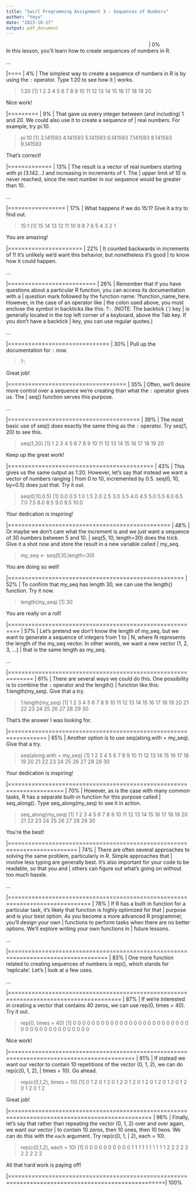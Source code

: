 ```yaml
---
title: "Swirl Programming Assignment 3 - Sequences of Numbers"
author: "Yeyo"
date: "2023-10-17"
output: pdf_document
---
```

|                                                                                                    |   0%

| In this lesson, you'll learn how to create sequences of numbers in R.

...

  |====                                                                                                |   4%
| The simplest way to create a sequence of numbers in R is by using the `:` operator. Type 1:20 to see how it
| works.

> 
> 1:20
 [1]  1  2  3  4  5  6  7  8  9 10 11 12 13 14 15 16 17 18 19 20

| Nice work!

  |=========                                                                                           |   9%
| That gave us every integer between (and including) 1 and 20. We could also use it to create a sequence of
| real numbers. For example, try pi:10.

> pi:10
[1] 3.141593 4.141593 5.141593 6.141593 7.141593 8.141593 9.141593

| That's correct!

  |=============                                                                                       |  13%
| The result is a vector of real numbers starting with pi (3.142...) and increasing in increments of 1. The
| upper limit of 10 is never reached, since the next number in our sequence would be greater than 10.

...

  |=================                                                                                   |  17%
| What happens if we do 15:1? Give it a try to find out.

> 15:1
 [1] 15 14 13 12 11 10  9  8  7  6  5  4  3  2  1

| You are amazing!

  |======================                                                                              |  22%
| It counted backwards in increments of 1! It's unlikely we'd want this behavior, but nonetheless it's good
| to know how it could happen.

...

  |==========================                                                                          |  26%
| Remember that if you have questions about a particular R function, you can access its documentation with a
| question mark followed by the function name: ?function_name_here. However, in the case of an operator like
| the colon used above, you must enclose the symbol in backticks like this: ?`:`. (NOTE: The backtick (`) key
| is generally located in the top left corner of a keyboard, above the Tab key. If you don't have a backtick
| key, you can use regular quotes.)

...

  |==============================                                                                      |  30%
| Pull up the documentation for `:` now.

> ?`:`

| Great job!

  |===================================                                                                 |  35%
| Often, we'll desire more control over a sequence we're creating than what the `:` operator gives us. The
| seq() function serves this purpose.

...

  |=======================================                                                             |  39%
| The most basic use of seq() does exactly the same thing as the `:` operator. Try seq(1, 20) to see this.

> seq(1,20)
 [1]  1  2  3  4  5  6  7  8  9 10 11 12 13 14 15 16 17 18 19 20

| Keep up the great work!

  |===========================================                                                         |  43%
| This gives us the same output as 1:20. However, let's say that instead we want a vector of numbers ranging
| from 0 to 10, incremented by 0.5. seq(0, 10, by=0.5) does just that. Try it out.

> seq(0,10,0.5)
 [1]  0.0  0.5  1.0  1.5  2.0  2.5  3.0  3.5  4.0  4.5  5.0  5.5  6.0  6.5  7.0  7.5  8.0  8.5  9.0  9.5 10.0

| Your dedication is inspiring!

  |================================================                                                    |  48%
| Or maybe we don't care what the increment is and we just want a sequence of 30 numbers between 5 and 10.
| seq(5, 10, length=30) does the trick. Give it a shot now and store the result in a new variable called
| my_seq.

> my_seq <- seq(5,10,length=30)

| You are doing so well!

  |====================================================                                                |  52%
| To confirm that my_seq has length 30, we can use the length() function. Try it now.

> length(my_seq)
[1] 30

| You are really on a roll!

  |=========================================================                                           |  57%
| Let's pretend we don't know the length of my_seq, but we want to generate a sequence of integers from 1 to
| N, where N represents the length of the my_seq vector. In other words, we want a new vector (1, 2, 3, ...)
| that is the same length as my_seq.

...

  |=============================================================                                       |  61%
| There are several ways we could do this. One possibility is to combine the `:` operator and the length()
| function like this: 1:length(my_seq). Give that a try.

> 1:length(my_seq)
 [1]  1  2  3  4  5  6  7  8  9 10 11 12 13 14 15 16 17 18 19 20 21 22 23 24 25 26 27 28 29 30

| That's the answer I was looking for.

  |=================================================================                                   |  65%
| Another option is to use seq(along.with = my_seq). Give that a try.

> seq(along.with = my_seq)
 [1]  1  2  3  4  5  6  7  8  9 10 11 12 13 14 15 16 17 18 19 20 21 22 23 24 25 26 27 28 29 30

| Your dedication is inspiring!

  |======================================================================                              |  70%
| However, as is the case with many common tasks, R has a separate built-in function for this purpose called
| seq_along(). Type seq_along(my_seq) to see it in action.

> seq_along(my_seq)
 [1]  1  2  3  4  5  6  7  8  9 10 11 12 13 14 15 16 17 18 19 20 21 22 23 24 25 26 27 28 29 30

| You're the best!

  |==========================================================================                          |  74%
| There are often several approaches to solving the same problem, particularly in R. Simple approaches that
| involve less typing are generally best. It's also important for your code to be readable, so that you and
| others can figure out what's going on without too much hassle.

...

  |==============================================================================                      |  78%
| If R has a built-in function for a particular task, it's likely that function is highly optimized for that
| purpose and is your best option. As you become a more advanced R programmer, you'll design your own
| functions to perform tasks when there are no better options. We'll explore writing your own functions in
| future lessons.

...

  |===================================================================================                 |  83%
| One more function related to creating sequences of numbers is rep(), which stands for 'replicate'. Let's
| look at a few uses.

...

  |=======================================================================================             |  87%
| If we're interested in creating a vector that contains 40 zeros, we can use rep(0, times = 40). Try it out.

> rep(0, times = 40)
 [1] 0 0 0 0 0 0 0 0 0 0 0 0 0 0 0 0 0 0 0 0 0 0 0 0 0 0 0 0 0 0 0 0 0 0 0 0 0 0 0 0

| Nice work!

  |===========================================================================================         |  91%
| If instead we want our vector to contain 10 repetitions of the vector (0, 1, 2), we can do rep(c(0, 1, 2),
| times = 10). Go ahead.

> rep(c(0,1,2), times = 10)
 [1] 0 1 2 0 1 2 0 1 2 0 1 2 0 1 2 0 1 2 0 1 2 0 1 2 0 1 2 0 1 2

| Great job!

  |================================================================================================    |  96%
| Finally, let's say that rather than repeating the vector (0, 1, 2) over and over again, we want our vector
| to contain 10 zeros, then 10 ones, then 10 twos. We can do this with the `each` argument. Try rep(c(0, 1,
| 2), each = 10).

> rep(c(0,1,2), each = 10)
 [1] 0 0 0 0 0 0 0 0 0 0 1 1 1 1 1 1 1 1 1 1 2 2 2 2 2 2 2 2 2 2

| All that hard work is paying off!

  |====================================================================================================| 100%